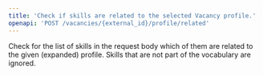 ```yaml
---
title: 'Check if skills are related to the selected Vacancy profile.'
openapi: 'POST /vacancies/{external_id}/profile/related'
---
```


Check for the list of skills in the request body which of them are related to the given (expanded) profile. Skills that are not part of the vocabulary are ignored.

